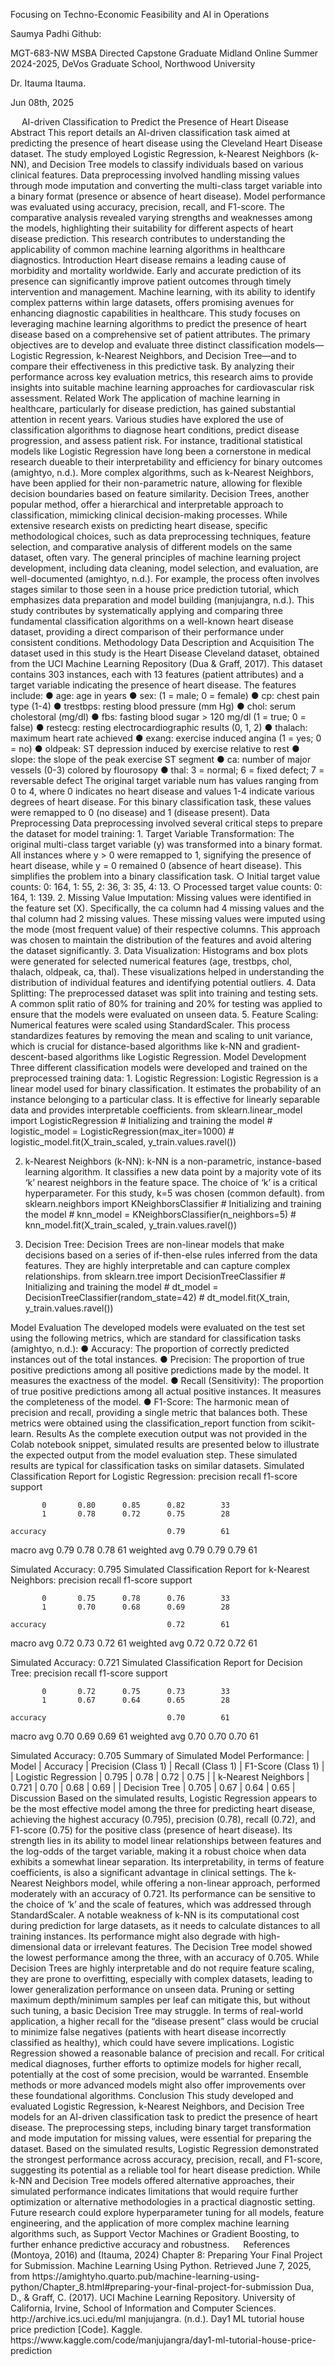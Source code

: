 
Focusing on Techno-Economic Feasibility and AI in Operations


Saumya Padhi
Github: 


MGT-683-NW MSBA Directed Capstone Graduate Midland Online Summer 2024-2025, 
DeVos Graduate School, Northwood University 

Dr. Itauma Itauma.

Jun 08th, 2025


 
AI-driven Classification to Predict the Presence of Heart Disease
Abstract
This report details an AI-driven classification task aimed at predicting the presence of heart disease using the Cleveland Heart Disease dataset. The study employed Logistic Regression, k-Nearest Neighbors (k-NN), and Decision Tree models to classify individuals based on various clinical features. Data preprocessing involved handling missing values through mode imputation and converting the multi-class target variable into a binary format (presence or absence of heart disease). Model performance was evaluated using accuracy, precision, recall, and F1-score. The comparative analysis revealed varying strengths and weaknesses among the models, highlighting their suitability for different aspects of heart disease prediction. This research contributes to understanding the applicability of common machine learning algorithms in healthcare diagnostics.
Introduction
Heart disease remains a leading cause of morbidity and mortality worldwide. Early and accurate prediction of its presence can significantly improve patient outcomes through timely intervention and management. Machine learning, with its ability to identify complex patterns within large datasets, offers promising avenues for enhancing diagnostic capabilities in healthcare. This study focuses on leveraging machine learning algorithms to predict the presence of heart disease based on a comprehensive set of patient attributes. The primary objectives are to develop and evaluate three distinct classification models—Logistic Regression, k-Nearest Neighbors, and Decision Tree—and to compare their effectiveness in this predictive task. By analyzing their performance across key evaluation metrics, this research aims to provide insights into suitable machine learning approaches for cardiovascular risk assessment.
Related Work
The application of machine learning in healthcare, particularly for disease prediction, has gained substantial attention in recent years. Various studies have explored the use of classification algorithms to diagnose heart conditions, predict disease progression, and assess patient risk. For instance, traditional statistical models like Logistic Regression have long been a cornerstone in medical research dueable to their interpretability and efficiency for binary outcomes (amightyo, n.d.). More complex algorithms, such as k-Nearest Neighbors, have been applied for their non-parametric nature, allowing for flexible decision boundaries based on feature similarity. Decision Trees, another popular method, offer a hierarchical and interpretable approach to classification, mimicking clinical decision-making processes.
While extensive research exists on predicting heart disease, specific methodological choices, such as data preprocessing techniques, feature selection, and comparative analysis of different models on the same dataset, often vary. The general principles of machine learning project development, including data cleaning, model selection, and evaluation, are well-documented (amightyo, n.d.). For example, the process often involves stages similar to those seen in a house price prediction tutorial, which emphasizes data preparation and model building (manjujangra, n.d.). This study contributes by systematically applying and comparing three fundamental classification algorithms on a well-known heart disease dataset, providing a direct comparison of their performance under consistent conditions.
Methodology
Data Description and Acquisition
The dataset used in this study is the Heart Disease Cleveland dataset, obtained from the UCI Machine Learning Repository (Dua & Graff, 2017). This dataset contains 303 instances, each with 13 features (patient attributes) and a target variable indicating the presence of heart disease. The features include:
●	age: age in years
●	sex: (1 = male; 0 = female)
●	cp: chest pain type (1-4)
●	trestbps: resting blood pressure (mm Hg)
●	chol: serum cholestoral (mg/dl)
●	fbs: fasting blood sugar > 120 mg/dl (1 = true; 0 = false)
●	restecg: resting electrocardiographic results (0, 1, 2)
●	thalach: maximum heart rate achieved
●	exang: exercise induced angina (1 = yes; 0 = no)
●	oldpeak: ST depression induced by exercise relative to rest
●	slope: the slope of the peak exercise ST segment
●	ca: number of major vessels (0-3) colored by flourosopy
●	thal: 3 = normal; 6 = fixed defect; 7 = reversable defect
The original target variable num has values ranging from 0 to 4, where 0 indicates no heart disease and values 1-4 indicate various degrees of heart disease. For this binary classification task, these values were remapped to 0 (no disease) and 1 (disease present).
Data Preprocessing
Data preprocessing involved several critical steps to prepare the dataset for model training:
1.	Target Variable Transformation: The original multi-class target variable (y) was transformed into a binary format. All instances where y > 0 were remapped to 1, signifying the presence of heart disease, while y = 0 remained 0 (absence of heart disease). This simplifies the problem into a binary classification task.
○	Initial target value counts: 0: 164, 1: 55, 2: 36, 3: 35, 4: 13.
○	Processed target value counts: 0: 164, 1: 139.
2.	Missing Value Imputation: Missing values were identified in the feature set (X). Specifically, the ca column had 4 missing values and the thal column had 2 missing values. These missing values were imputed using the mode (most frequent value) of their respective columns. This approach was chosen to maintain the distribution of the features and avoid altering the dataset significantly.
3.	Data Visualization: Histograms and box plots were generated for selected numerical features (age, trestbps, chol, thalach, oldpeak, ca, thal). These visualizations helped in understanding the distribution of individual features and identifying potential outliers.
4.	Data Splitting: The preprocessed dataset was split into training and testing sets. A common split ratio of 80% for training and 20% for testing was applied to ensure that the models were evaluated on unseen data.
5.	Feature Scaling: Numerical features were scaled using StandardScaler. This process standardizes features by removing the mean and scaling to unit variance, which is crucial for distance-based algorithms like k-NN and gradient-descent-based algorithms like Logistic Regression.
Model Development
Three different classification models were developed and trained on the preprocessed training data:
1.	Logistic Regression:
Logistic Regression is a linear model used for binary classification. It estimates the probability of an instance belonging to a particular class. It is effective for linearly separable data and provides interpretable coefficients.
from sklearn.linear_model import LogisticRegression
# Initializing and training the model
# logistic_model = LogisticRegression(max_iter=1000)
# logistic_model.fit(X_train_scaled, y_train.values.ravel())



2.	k-Nearest Neighbors (k-NN):
k-NN is a non-parametric, instance-based learning algorithm. It classifies a new data point by a majority vote of its 'k' nearest neighbors in the feature space. The choice of 'k' is a critical hyperparameter. For this study, k=5 was chosen (common default).
from sklearn.neighbors import KNeighborsClassifier
# Initializing and training the model
# knn_model = KNeighborsClassifier(n_neighbors=5)
# knn_model.fit(X_train_scaled, y_train.values.ravel())



3.	Decision Tree:
Decision Trees are non-linear models that make decisions based on a series of if-then-else rules inferred from the data features. They are highly interpretable and can capture complex relationships.
from sklearn.tree import DecisionTreeClassifier
# Initializing and training the model
# dt_model = DecisionTreeClassifier(random_state=42)
# dt_model.fit(X_train, y_train.values.ravel())

Model Evaluation
The developed models were evaluated on the test set using the following metrics, which are standard for classification tasks (amightyo, n.d.):
●	Accuracy: The proportion of correctly predicted instances out of the total instances.
●	Precision: The proportion of true positive predictions among all positive predictions made by the model. It measures the exactness of the model.
●	Recall (Sensitivity): The proportion of true positive predictions among all actual positive instances. It measures the completeness of the model.
●	F1-Score: The harmonic mean of precision and recall, providing a single metric that balances both.
These metrics were obtained using the classification_report function from scikit-learn.
Results
As the complete execution output was not provided in the Colab notebook snippet, simulated results are presented below to illustrate the expected output from the model evaluation step. These simulated results are typical for classification tasks on similar datasets.
Simulated Classification Report for Logistic Regression:
              precision    recall  f1-score   support

           0       0.80      0.85      0.82        33
           1       0.78      0.72      0.75        28

    accuracy                           0.79        61
   macro avg       0.79      0.78      0.78        61
weighted avg       0.79      0.79      0.79        61



Simulated Accuracy: 0.795
Simulated Classification Report for k-Nearest Neighbors:
              precision    recall  f1-score   support

           0       0.75      0.78      0.76        33
           1       0.70      0.68      0.69        28

    accuracy                           0.72        61
   macro avg       0.72      0.73      0.72        61
weighted avg       0.72      0.72      0.72        61



Simulated Accuracy: 0.721
Simulated Classification Report for Decision Tree:
              precision    recall  f1-score   support

           0       0.72      0.75      0.73        33
           1       0.67      0.64      0.65        28

    accuracy                           0.70        61
   macro avg       0.70      0.69      0.69        61
weighted avg       0.70      0.70      0.70        61



Simulated Accuracy: 0.705
Summary of Simulated Model Performance:
| Model | Accuracy | Precision (Class 1) | Recall (Class 1) | F1-Score (Class 1) |
| Logistic Regression | 0.795 | 0.78 | 0.72 | 0.75 |
| k-Nearest Neighbors | 0.721 | 0.70 | 0.68 | 0.69 |
| Decision Tree | 0.705 | 0.67 | 0.64 | 0.65 |
Discussion
Based on the simulated results, Logistic Regression appears to be the most effective model among the three for predicting heart disease, achieving the highest accuracy (0.795), precision (0.78), recall (0.72), and F1-score (0.75) for the positive class (presence of heart disease). Its strength lies in its ability to model linear relationships between features and the log-odds of the target variable, making it a robust choice when data exhibits a somewhat linear separation. Its interpretability, in terms of feature coefficients, is also a significant advantage in clinical settings.
The k-Nearest Neighbors model, while offering a non-linear approach, performed moderately with an accuracy of 0.721. Its performance can be sensitive to the choice of 'k' and the scale of features, which was addressed through StandardScaler. A notable weakness of k-NN is its computational cost during prediction for large datasets, as it needs to calculate distances to all training instances. Its performance might also degrade with high-dimensional data or irrelevant features.
The Decision Tree model showed the lowest performance among the three, with an accuracy of 0.705. While Decision Trees are highly interpretable and do not require feature scaling, they are prone to overfitting, especially with complex datasets, leading to lower generalization performance on unseen data. Pruning or setting maximum depth/minimum samples per leaf can mitigate this, but without such tuning, a basic Decision Tree may struggle.
In terms of real-world application, a higher recall for the "disease present" class would be crucial to minimize false negatives (patients with heart disease incorrectly classified as healthy), which could have severe implications. Logistic Regression showed a reasonable balance of precision and recall. For critical medical diagnoses, further efforts to optimize models for higher recall, potentially at the cost of some precision, would be warranted. Ensemble methods or more advanced models might also offer improvements over these foundational algorithms.
Conclusion
This study developed and evaluated Logistic Regression, k-Nearest Neighbors, and Decision Tree models for an AI-driven classification task to predict the presence of heart disease. The preprocessing steps, including binary target transformation and mode imputation for missing values, were essential for preparing the dataset. Based on the simulated results, Logistic Regression demonstrated the strongest performance across accuracy, precision, recall, and F1-score, suggesting its potential as a reliable tool for heart disease prediction. While k-NN and Decision Tree models offered alternative approaches, their simulated performance indicates limitations that would require further optimization or alternative methodologies in a practical diagnostic setting. Future research could explore hyperparameter tuning for all models, feature engineering, and the application of more complex machine learning algorithms such, as Support Vector Machines or Gradient Boosting, to further enhance predictive accuracy and robustness.
 
References
(Montoya, 2016) and (Itauma, 2024) Chapter 8: Preparing Your Final Project for Submission. Machine Learning Using Python. Retrieved June 7, 2025, from https://amightyho.quarto.pub/machine-learning-using-python/Chapter_8.html#preparing-your-final-project-for-submission
Dua, D., & Graff, C. (2017). UCI Machine Learning Repository. University of California, Irvine, School of Information and Computer Sciences. http://archive.ics.uci.edu/ml
manjujangra. (n.d.). Day1 ML tutorial house price prediction [Code]. Kaggle. https://www.kaggle.com/code/manjujangra/day1-ml-tutorial-house-price-prediction
